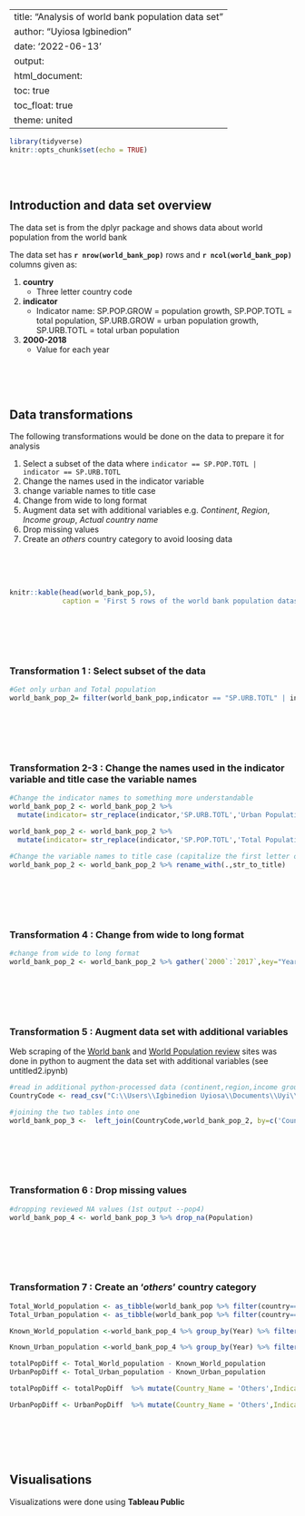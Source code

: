 
---
title: "Analysis of world bank population data set"
author: "Uyiosa Igbinedion"
date: '2022-06-13'
output: 
  html_document:
    toc: true
    toc_float: true
    theme: united
---

```r
library(tidyverse)
knitr::opts_chunk$set(echo = TRUE)
```
<br><br>

## Introduction and data set overview 

The data set is from the dplyr package and shows data about world population from the world bank 

The data set has **`r nrow(world_bank_pop)`** rows and **`r ncol(world_bank_pop)`** columns given as: 

1. **country**
    * Three letter country code

1. **indicator**
    * Indicator name: SP.POP.GROW = population growth, SP.POP.TOTL = total population, SP.URB.GROW = urban population growth, SP.URB.TOTL = total urban population

1. **2000-2018**
    * Value for each year


<br><br><br>


## Data transformations

The following transformations would be done on the data to prepare it for analysis


1. Select a subset of the data where `indicator == SP.POP.TOTL | indicator == SP.URB.TOTL`
1. Change the names used in the indicator variable
1. change variable names to title case 
1. Change from wide to long format 
1. Augment data set with additional variables e.g. *Continent*, *Region*, *Income group*, *Actual country name*
1. Drop missing values
1. Create an *others* country category to avoid loosing data 

<br><br><br>


```r
knitr::kable(head(world_bank_pop,5),
             caption = 'First 5 rows of the world bank population dataset')
```



<br><br><br><br>



### Transformation 1 : Select subset of the data

```r
#Get only urban and Total population
world_bank_pop_2= filter(world_bank_pop,indicator == "SP.URB.TOTL" | indicator=="SP.POP.TOTL")

```



<br><br><br><br>



### Transformation 2-3 : Change the names used in the indicator variable and title case the variable names 

```r
#Change the indicator names to something more understandable
world_bank_pop_2 <- world_bank_pop_2 %>% 
  mutate(indicator= str_replace(indicator,'SP.URB.TOTL','Urban Population'))

world_bank_pop_2 <- world_bank_pop_2 %>% 
  mutate(indicator= str_replace(indicator,'SP.POP.TOTL','Total Population'))

#Change the variable names to title case (capitalize the first letter of the word)
world_bank_pop_2 <- world_bank_pop_2 %>% rename_with(.,str_to_title)

```



<br><br><br><br>



### Transformation 4 : Change from wide to long format

```r
#change from wide to long format
world_bank_pop_2 <- world_bank_pop_2 %>% gather(`2000`:`2017`,key="Year",value = "Population")

```



<br><br><br><br>



### Transformation 5 : Augment data set with additional variables

Web scraping of the [World bank](https://wits.worldbank.org/countryprofile/metadata/en/country/all) and [World Population review ](https://worldpopulationreview.com/country-rankings/list-of-countries-by-continent) sites was done in python to augment the data set with additional variables (see untitled2.ipynb)



```r
#read in additional python-processed data (continent,region,income group,country name)
CountryCode <- read_csv("C:\\Users\\Igbinedion Uyiosa\\Documents\\Uyi\\Data Science\\Datasets\\countryCode.csv")

#joining the two tables into one 
world_bank_pop_3 <-  left_join(CountryCode,world_bank_pop_2, by=c('Country ISO3'='Country'))

```



<br><br><br><br>



### Transformation 6 : Drop missing values

```r
#dropping reviewed NA values (1st output --pop4)
world_bank_pop_4 <- world_bank_pop_3 %>% drop_na(Population)

```



<br><br><br><br>



### Transformation 7 : Create an '*others*' country category

```r
Total_World_population <- as_tibble(world_bank_pop %>% filter(country=='WLD',indicator=='SP.POP.TOTL') %>% select(-country,-indicator) %>% t)
Total_Urban_population <- as_tibble(world_bank_pop %>% filter(country=='WLD',indicator=='SP.URB.TOTL') %>% select(-country,-indicator) %>% t)

Known_World_population <-world_bank_pop_4 %>% group_by(Year) %>% filter(Indicator=='Total Population') %>% summarise(knownPop= sum(Population)) %>% select(knownPop)

Known_Urban_population <-world_bank_pop_4 %>% group_by(Year) %>% filter(Indicator=='Urban Population') %>% summarise(knownPop= sum(Population)) %>% select(knownPop)

totalPopDiff <- Total_World_population - Known_World_population
UrbanPopDiff <- Total_Urban_population - Known_Urban_population

totalPopDiff <- totalPopDiff  %>% mutate(Country_Name = 'Others',Indicator ='Total Population',Year=2000:2017,Country_ISO3='OTH', Region = NA, Continent = NA,Income_Group = NA) %>% rename('Population'='V1') 

UrbanPopDiff <- UrbanPopDiff  %>% mutate(Country_Name = 'Others',Indicator ='Urban Population',Year=2000:2017,Country_ISO3='OTH', Region = NA, Continent = NA,Income_Group = NA) %>%rename('Population'='V1')   

```

<br><br><br><br>

## Visualisations 

Visualizations were done using **Tableau Public**

<br><br><br><br><br><br><br><br>